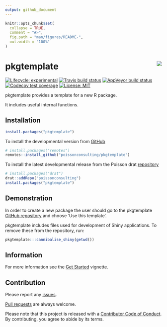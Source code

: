 ```yaml
---
output: github_document
---
```


<!-- README.md is generated from README.Rmd. Please edit that file -->

```r
knitr::opts_chunk$set(
  collapse = TRUE,
  comment = "#>",
  fig.path = "man/figures/README-",
  out.width = "100%"
)
```

# pkgtemplate <img src="man/figures/logo.png" align="right" />

<!-- badges: start -->
[![Lifecycle: experimental](https://img.shields.io/badge/lifecycle-experimental-orange.svg)](https://www.tidyverse.org/lifecycle/#experimental)
[![Travis build status](https://travis-ci.com/poissonconsulting/pkgtemplate.svg?branch=master)](https://travis-ci.com/poissonconsulting/pkgtemplate)
[![AppVeyor build status](https://ci.appveyor.com/api/projects/status/github/poissonconsulting/pkgtemplate?branch=master&svg=true)](https://ci.appveyor.com/project/poissonconsulting/pkgtemplate)
[![Codecov test coverage](https://codecov.io/gh/poissonconsulting/pkgtemplate/branch/master/graph/badge.svg)](https://codecov.io/gh/poissonconsulting/pkgtemplate?branch=master)
[![License: MIT](https://img.shields.io/badge/License-MIT-green.svg)](https://opensource.org/licenses/MIT)
<!-- [![Tinyverse status](https://tinyverse.netlify.com/badge/pkgtemplate)](https://CRAN.R-project.org/package=pkgtemplate) -->
<!-- [![CRAN status](https://www.r-pkg.org/badges/version/pkgtemplate)](https://cran.r-project.org/package=pkgtemplate) -->
<!-- ![CRAN downloads](https://cranlogs.r-pkg.org/badges/pkgtemplate) -->
<!-- badges: end -->

pkgtemplate provides a template for a new R package.

It includes useful internal functions.

## Installation

<!-- To install the latest release from [CRAN](https://cran.r-project.org) -->
```r
install.packages("pkgtemplate")
```

To install the developmental version from [GitHub](https://github.com/poissonconsulting/pkgtemplate)
```r
# install.packages("remotes")
remotes::install_github("poissonconsulting/pkgtemplate")
```

To install the latest developmental release from the Poisson drat [repository](https://github.com/poissonconsulting/drat)
```r
# install.packages("drat")
drat::addRepo("poissonconsulting")
install.packages("pkgtemplate")
```

## Demonstration

In order to create a new package the user should go to the pkgtemplate [GitHub repository](https://github.com/poissonconsulting/pkgtemplate) and choose 'Use this template'.

pkgtemplate includes files used for development of Shiny applications. To remove these from the repository, run:
```r
pkgtemplate:::cannibalise_shiny(getwd())
```

## Information

For more information see the [Get Started](https://poissonconsulting.github.io/pkgtemplate/articles/pkgtemplate.html) vignette.

## Contribution

Please report any [issues](https://github.com/poissonconsulting/pkgtemplate/issues).

[Pull requests](https://github.com/poissonconsulting/pkgtemplate/pulls) are always welcome.

Please note that this project is released with a [Contributor Code of Conduct](https://github.com/poissonconsulting/pkgtemplate/blob/master/CODE_OF_CONDUCT.md).
By contributing, you agree to abide by its terms.
